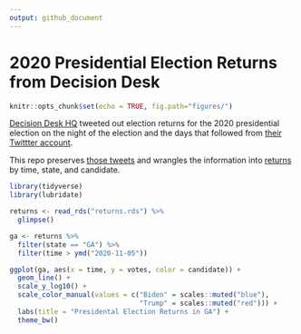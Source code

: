 ```yaml
---
output: github_document
---
```


# 2020 Presidential Election Returns from Decision Desk

```r
knitr::opts_chunk$set(echo = TRUE, fig.path="figures/")
```

[Decision Desk HQ](https://decisiondeskhq.com) tweeted out election returns for the 2020 presidential election on the night of the election and the days that followed from [their Twittter account](https://twitter.com/DecisionDeskHQ). 

This repo preserves [those tweets](protected/decision-desk-timeline.csv) and wrangles the information into [returns](returns.csv) by time, state, and candidate.

```r
library(tidyverse)
library(lubridate)

returns <- read_rds("returns.rds") %>%
  glimpse()
```

```r
ga <- returns %>%
  filter(state == "GA") %>%
  filter(time > ymd("2020-11-05"))

ggplot(ga, aes(x = time, y = votes, color = candidate)) + 
  geom_line() + 
  scale_y_log10() + 
  scale_color_manual(values = c("Biden" = scales::muted("blue"),
                                "Trump" = scales::muted("red"))) + 
  labs(title = "Presidental Election Returns in GA") + 
  theme_bw()
```

